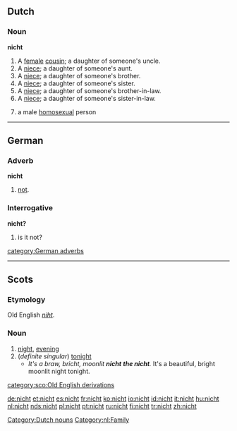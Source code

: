 ==Dutch==

===Noun===
'''nicht'''

# A [[female]] [[cousin]]; a daughter of someone's uncle.
# A [[niece]]; a daughter of someone's aunt.
# A [[niece]]; a daughter of someone's brother.
# A [[niece]]; a daughter of someone's sister.
# A [[niece]]; a daughter of someone's brother-in-law.
# A [[niece]]; a daughter of someone's sister-in-law.
# {{derogatory}} a male [[homosexual]] person

[[Category:Dutch nouns]]
[[Category:nl:Family]]

----

==German==

===Adverb===
'''nicht'''

# [[not]].

===Interrogative===
'''nicht?'''

# is it not?

[[category:German adverbs]]

----

==Scots==

===Etymology===
Old English ''[[niht]]''.

===Noun===
{{sco-noun}}

# [[night]], [[evening]]
# (''definite singular'') [[tonight]]
#*''It's a braw, bricht, moonlit '''nicht''' '''the nicht'''.''  It's a beautiful, bright moonlit night tonight.

[[category:sco:Old English derivations]]

[[de:nicht]]
[[et:nicht]]
[[es:nicht]]
[[fr:nicht]]
[[ko:nicht]]
[[io:nicht]]
[[id:nicht]]
[[it:nicht]]
[[hu:nicht]]
[[nl:nicht]]
[[nds:nicht]]
[[pl:nicht]]
[[pt:nicht]]
[[ru:nicht]]
[[fi:nicht]]
[[tr:nicht]]
[[zh:nicht]]